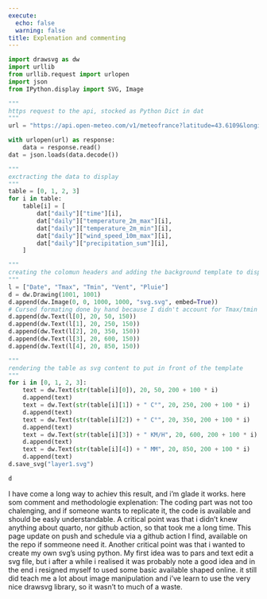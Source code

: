 ```yaml
---
execute:
  echo: false
  warning: false
title: Explenation and commenting
---
```


```python
import drawsvg as dw
import urllib
from urllib.request import urlopen
import json
from IPython.display import SVG, Image
```

```python
"""
https request to the api, stocked as Python Dict in dat
"""
url = "https://api.open-meteo.com/v1/meteofrance?latitude=43.6109&longitude=3.8763&daily=temperature_2m_max,temperature_2m_min,precipitation_sum,wind_speed_10m_max&timezone=Europe%2FLondon"

with urlopen(url) as response:
    data = response.read()
dat = json.loads(data.decode())
```

```python
"""
exctracting the data to display
"""
table = [0, 1, 2, 3]
for i in table:
    table[i] = [
        dat["daily"]["time"][i],
        dat["daily"]["temperature_2m_max"][i],
        dat["daily"]["temperature_2m_min"][i],
        dat["daily"]["wind_speed_10m_max"][i],
        dat["daily"]["precipitation_sum"][i],
    ]
```

```python
"""
creating the colomun headers and adding the background template to display
"""
l = ["Date", "Tmax", "Tmin", "Vent", "Pluie"]
d = dw.Drawing(1001, 1001)
d.append(dw.Image(0, 0, 1000, 1000, "svg.svg", embed=True))
# Cursed formating done by hand because I didn't account for Tmax/tmin being in the same colomun when creating the svg.svg backgroud...
d.append(dw.Text(l[0], 20, 50, 150))
d.append(dw.Text(l[1], 20, 250, 150))
d.append(dw.Text(l[2], 20, 350, 150))
d.append(dw.Text(l[3], 20, 600, 150))
d.append(dw.Text(l[4], 20, 850, 150))
```

```python
"""
rendering the table as svg content to put in front of the template
"""
for i in [0, 1, 2, 3]:
    text = dw.Text(str(table[i][0]), 20, 50, 200 + 100 * i)
    d.append(text)
    text = dw.Text(str(table[i][1]) + " C°", 20, 250, 200 + 100 * i)
    d.append(text)
    text = dw.Text(str(table[i][2]) + " C°", 20, 350, 200 + 100 * i)
    d.append(text)
    text = dw.Text(str(table[i][3]) + " KM/H", 20, 600, 200 + 100 * i)
    d.append(text)
    text = dw.Text(str(table[i][4]) + " MM", 20, 850, 200 + 100 * i)
    d.append(text)
d.save_svg("layer1.svg")
```

```python
d
```

I have come a long way to achiev this result, and i'm glade it works.
here som comment and methodologie explenation:
    The coding part was not too chalenging, and if someone wants to replicate it, the code is available and should be easly understandable.
    A critical point was that i didn't knew anything about quarto, nor github action, so that took me a long time. This page update on push and schedule via a github action I find, available on the repo if sommeone need it.
    Another critical point was that i wanted to create my own svg's using python. My first idea was to pars and text edit a svg file, but i after a while i realised it was probably note a good idea and in the end i resigned myself to used some basic available shaped online.
    it still did teach me a lot about image manipulation and i've learn to use the very nice drawsvg library, so it wasn't to much of a waste.


